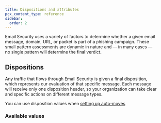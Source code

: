 ```yaml
---
title: Dispositions and attributes
pcx_content_type: reference
sidebar:
  order: 2
---
```



Email Security uses a variety of factors to determine whether a given email message, domain, URL, or packet is part of a <GlossaryTooltip term="phishing">phishing</GlossaryTooltip> campaign. These small pattern assessments are dynamic in nature and — in many cases — no single pattern will determine the final verdict.

## Dispositions

Any traffic that flows through Email Security is given a final disposition, which represents our evaluation of that specific message. Each message will receive only one disposition header, so your organization can take clear and specific actions on different message types.

You can use disposition values when [setting up auto-moves](/cloudflare-one/email-security/auto-moves/).

### Available values

<Render file="email-security/dispositions-and-attributes" />